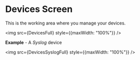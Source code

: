 
# Devices Screen

This is the working area where you manage your devices.

<img src={DevicesFull} style={{maxWidth: "100%"}} />

**Example** - A _Syslog_ device

<img src={DevicesSyslogFull} style={{maxWidth: "100%"}} />
